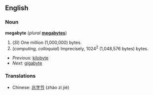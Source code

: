==English==

===Noun===
'''megabyte''' (''plural'' '''[[megabytes]]''')
# (''SI'') One million (1,000,000) bytes.
# (''computing, colloquial'') Imprecisely, 1024<sup>2</sup> (1,048,576 bytes) bytes.

*''Previous:'' [[kilobyte]]
*''Next:'' [[gigabyte]]

===Translations===
*Chinese: [[兆字节]] (zhào zì jié)